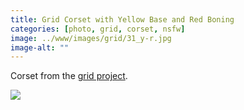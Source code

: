 ```yaml
---
title: Grid Corset with Yellow Base and Red Boning
categories: [photo, grid, corset, nsfw]
image: ../www/images/grid/31_y-r.jpg
image-alt: ""
---
```


Corset from the [grid project](/posts/2025-01-27_grid-project.html).

![](../www/images/grid/31_y-r.jpg)

